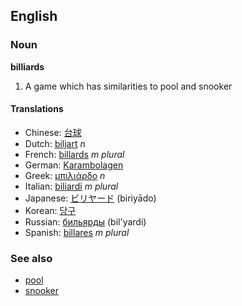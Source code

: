 ==English==
===Noun===
'''billiards'''

# A game which has similarities to pool and snooker

====Translations====
*Chinese: [[台球]]
*Dutch: [[biljart]] ''n''
*French: [[billards]] ''m plural''
*German: [[Karambolagen]]<!-- fem or plural? -->
*Greek: [[μπιλιάρδο]] ''n''
*Italian: [[biliardi]] ''m plural''
*Japanese: [[ビリヤード]] (biriyādo)
*Korean: [[당구]]
*Russian: [[бильярды]] (bil'yardi)
*Spanish: [[billares]] ''m plural''

===See also===
*[[pool]]
*[[snooker]]